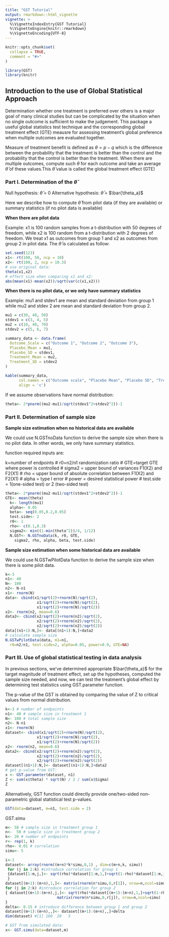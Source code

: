 ```yaml
---
title: "GST Tutorial"
output: rmarkdown::html_vignette
vignette: >
  %\VignetteIndexEntry{GST Tutorial}
  %\VignetteEngine{knitr::rmarkdown}
  %\VignetteEncoding{UTF-8}
---
```


```r
knitr::opts_chunk$set(
  collapse = TRUE,
  comment = "#>"
)
```


```r
library(GST)
library(knitr)
```

## Introduction to the use of Global Statistical Approach

Determination whether one treatment is preferred over others is a major goal of many clinical studies but can be complicated by the situation when no single outcome is sufficient to make the judgement. This package a useful global statistics test technique and the corresponding global treatment effect (GTE) meausre for assessing treatment's global preference when multiple outcomes are evaluated together.

Measure of treatment benefit is defined as $\theta = p - q$ which is the difference between the probability that the treatment is better than the control and the probability that the control is better than the treatment. When there are multiple outcomes, compute such $\theta$ for each outcome and take an average $\bar{\theta}$ of these values.This $\bar{\theta}$ value is called the global treatment effect (GTE)

### Part I. Determination of the $\bar{\theta}$

Null hypothesis: $\bar{\theta}$ = 0
Alternative hypothesis: $\bar{\theta}$ = $\bar{\theta_a}$

Here we describe how to compute $\bar{\theta}$ from pilot data (if they are available) or summary statistics (if no pilot data is available)

**When there are pilot data**

Example: x1 is 100 random samples from a t-distribution with 50 degrees of freedom, while x2 is 100 random from a t-distribution with 2 degrees of freedom. We treat x1 as outcomes from group 1 and x2 as outcomes from group 2 in pilot data. The $\bar{\theta}$ is calculated as follow:

```r
set.seed(123)
x1<- rt(100, 50, ncp = 10)
x2<- rt(100, 2, ncp = 10.3)
# use original data:
theta(x1,x2) 
# effect size when comparing x1 and x2:
abs(mean(x1)-mean(x2))/sqrt(var(c(x1,x2)))
```


**When there is no pilot data, or we only have summary statistics**

Example: mu1 and stdev1 are mean and standard deviation from group 1 while mu2 and stdev 2 are mean and standard deviation from group 2.

```r
mu1 = c(30, 40, 50)
stdev1 = c(3, 4, 5)
mu2 = c(10, 40, 70)
stdev2 = c(5, 6, 7)

summary_data <- data.frame(
  Outcome_Scale = c("Outcome 1", "Outcome 2", "Outcome 3"),
  Placebo_Mean = mu1,
  Placebo_SD = stdev1,
  Treatment_Mean = mu2,
  Treatment_SD = stdev2
)

kable(summary_data, 
      col.names = c("Outcome scale", "Placebo Mean", "Placebo SD", "Treatment Mean", "Treatment SD"), 
      align = 'c')
```

If we assume observations have normal distribution:
```r
theta<- 2*pnorm((mu2-mu1)/sqrt(stdev1^2+stdev2^2))-1
```

### Part II. Determination of sample size

**Sample size estimation when no historical data are available**

We could use N.GSTnoData function to derive the sample size when there is no pilot data. In other words, we only have summary statistics.

function required inputs are:

k=number of endpoints
  # r0=n2/n1 randomization ratio
  # GTE=target GTE where power is controlled
  # sigma2 = upper bound of variances F1(X2) and F2(X1)
  # rho = upper bound of absolute correlation between F1(X2) and F2(X1)
  # alpha = type I error 
  # power = desired statistical power 
  # test.side = 1(one-sided test) or 2 (two-sided test)
```r
theta<- 2*pnorm((mu2-mu1)/sqrt(stdev1^2+stdev2^2))-1
GTE<- mean(theta)
  k<- length(mu1)
  alpha<- 0.05
  beta<- seq(0.05,0.2,0.05)
  test.side<- 2
  r0<- 1
  rho<- c(0.1,0.3)
  sigma2<- min((1-min(theta^2))/4, 1/12) 
  N.GST<- N.GSTnoData(k, r0, GTE, 
    sigma2, rho, alpha, beta, test.side)
```

**Sample size estimation when some historical data are available**

We could use N.GSTwPilotData function to derive the sample size when there is some pilot data. 

```r
k<-3
n1<- 40
N<- 100
n2<- N-n1
x1<- rnorm(N)
data<- cbind(x1/sqrt(2)+rnorm(N)/sqrt(2),
              x1/sqrt(2)+rnorm(N)/sqrt(2),
              x1/sqrt(2)+rnorm(N)/sqrt(2))
x2<- rnorm(n2, mean=0.6)
data2<- cbind(x2/sqrt(2)+rnorm(n2)/sqrt(2),
              x2/sqrt(2)+rnorm(n2)/sqrt(2),
              x2/sqrt(2)+rnorm(n2)/sqrt(2))
data[(n1+1):N,]<- data[(n1+1):N,]+data2
# calculate sample size
N.GSTwPilotData(data, m1=n1, 
  r0=n2/n1, test.side=2, alpha=0.05, power=0.9, GTE=NA)
```

### Part III. Use of global statistical testing in data analysis

In previous sections, we've determined appropriate $\bar{\theta_a}$ for the target magnitude of treatment effect,  set up the hypotheses, computed the sample size needed, and now, we can test the treatment's global effect by determining test statistics using GST.parameter function.

The p-value of the GST is obtained by comparing the value of Z to critical values from normal distribution.

```r
k<-3 # number of endpoints
n1<- 40 # sample size in treatment 1
N<- 100 # total sample size
n2<- N-n1
x1<- rnorm(N)
dataset<- cbind(x1/sqrt(2)+rnorm(N)/sqrt(2),
              x1/sqrt(2)+rnorm(N)/sqrt(2),
              x1/sqrt(2)+rnorm(N)/sqrt(2))
x2<- rnorm(n2, mean=0.6)
data2<- cbind(x2/sqrt(2)+rnorm(n2)/sqrt(2),
              x2/sqrt(2)+rnorm(n2)/sqrt(2),
              x2/sqrt(2)+rnorm(n2)/sqrt(2))
dataset[(n1+1):N,]<- dataset[(n1+1):N,]+data2
# get p-value from GST:
x <- GST.parameter(dataset, n1)
Z <- sum(x$theta) * sqrt(N) / 2 / sum(x$Sigma)
Z
```

Alternatively, GST function could directly provide one/two-sided non-parametric global statistical test p-values.

```r
GST(data=dataset, m=n1, test.side = 2)
```


GST.simu
```r
m<- 50 # sample size in treatment group 1
n<-  50 # sample size in treatment group 2
k<- 20 # number of endpoints
r<- rep(1, k)
rho<- 0.01 # correlation
simu<- 5

i<-1
dataset<- array(rnorm((m+n)*k*simu,0,1) , dim=c(m+n,k, simu))
 for (j in 2:k) #introduce correlation for group 1
 {dataset[1:m,j,]<- sqrt(rho)*dataset[1:m,1,]+sqrt(1-rho)*dataset[1:m,j,]
 }
dataset[(m+1):(m+n),1,]<- matrix(rnorm(n*simu,0,r[1]), nrow=n,ncol=simu)
for (j in 2:k) #introduce correlation for group 2
{ dataset[(m+1):(m+n),j,]<- sqrt(rho)*dataset[(m+1):(m+n),1,]+sqrt(1-rho)*
                       matrix(rnorm(n*simu,0,r[j]), nrow=n,ncol=simu)
}
delta<- 0.15 # introduce difference between group 1 and group 2
dataset[(m+1):(m+n),,]<- dataset[(m+1):(m+n),,]+delta
dim(dataset) #[1] 100  20   5

# GST from simulated data:
x<- GST.simu(data=dataset,m)
```

